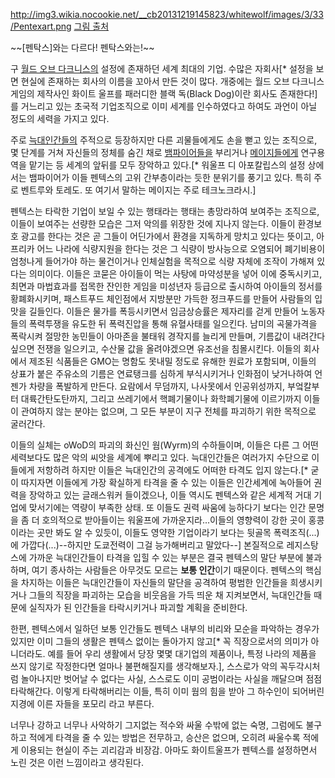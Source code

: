{{{+3 ''' '' 'Pentex' '' ''' }}}
http://img3.wikia.nocookie.net/__cb20131219145823/whitewolf/images/3/33/Pentexart.png
[http://whitewolf.wikia.com/wiki/File:Pentexart.png 그림 출처]

~~[펜탁스]와는 다르다! 펜탁스와는!~~

구 [[월드 오브 다크니스]]의 설정에 존재하던 세계 최대의 기업. 수많은 자회사[* 설정을 보면 현실에 존재하는 회사의 이름을 꼬아서 만든 것이 많다. 개중에는 월드 오브 다크니스 게임의 제작사인 화이트 울프를 패러디한 블랙 독(Black Dog)이란 회사도 존재한다!]를 거느리고 있는 초국적 기업조직으로 이미 세계를 인수하였다고 하여도 과언이 아닐 정도의 세력을 가지고 있다.

주로 [[늑대인간]]들의 주적으로 등장하지만 다른 괴물들에게도 손을 뻗고 있는 조직으로, 몇 단계를 거쳐 자신들의 정체를 숨긴 채로 [[뱀파이어]]들을 부리거나 [[메이지]]들에게 연구용역을 맡기는 등 세계의 앞뒤를 모두 장악하고 있다.[* 워울프 디 아포칼립스의 설정 상에서는 뱀파이어가 이들 펜텍스의 고위 간부층이라는 듯한 분위기를 풍기고 있다. 특히 주로 벤트루와 토레도. 또 여기서 말하는 메이지는 주로 테크노크라시.]

펜텍스는 타락한 기업이 보일 수 있는 행태라는 행태는 총망라하여 보여주는 조직으로, 이들이 보여주는 선량한 모습은 그저 악의를 위장한 것에 지나지 않는다. 
이들이 환경보호 광고를 한다는 것은 곧 그들이 어딘가에서 환경을 지독하게 망치고 있다는 뜻이고, 아프리카 어느 나라에 식량지원을 한다는 것은 그 식량이 방사능으로 오염되어 폐기비용이 엄청나게 들어가야 하는 물건이거나 인체실험을 목적으로 식량 자체에 조작이 가해져 있다는 의미이다. 이들은 코묻은 아이들이 먹는 사탕에 마약성분을 넣어 이에 중독시키고, 최면과 마법효과를 접목한 잔인한 게임을 미성년자 등급으로 출시하여 아이들의 정서를 황폐화시키며, 패스트푸드 체인점에서 지방분만 가득한 정크푸드를 만들어 사람들의 입맛을 길들인다. 이들은 물가를 폭등시키면서 임금상승률은 제자리를 걷게 만들어 노동자들의 폭력투쟁을 유도한 뒤 폭력진압을 통해 유혈사태를 일으킨다. 남미의 곡물가격을 폭락시켜 절망한 농민들이 아마존을 불태워 경작지를 늘리게 만들며, 기름값이 내려간다 싶으면 전쟁을 일으키고, 수산물 값을 올려야겠으면 유조선을 침몰시킨다. 이들의 회사에서 제조된 식품들은 GMO는 명함도 못내밀 정도로 유해한 원료가 포함되며, 이들의 상표가 붙은 주유소의 기름은 연료탱크를 심하게 부식시키거나 인화점이 낮거나하여 언젠가 차량을 폭발하게 만든다. 요람에서 무덤까지, 나사못에서 인공위성까지, 부엌칼부터 대륙간탄도탄까지, 그리고 쓰레기에서 핵폐기물이나 화학폐기물에 이르기까지 이들이 관여하지 않는 분야는 없으며, 그 모든 부분이 지구 전체를 파괴하기 위한 목적으로 굴러간다.

이들의 실체는 oWoD의 파괴의 화신인 웜(Wyrm)의 수하들이며, 이들은 다른 그 어떤 세력보다도 많은 악의 씨앗을 세계에 뿌리고 있다. 
늑대인간들은 여러가지 수단으로 이들에게 저항하려 하지만 이들은 늑대인간의 공격에도 어떠한 타격도 입지 않는다.[* 굳이 따지자면 이들에게 가장 확실하게 타격을 줄 수 있는 이들은 인간세계에 녹아들어 권력을 장악하고 있는 글래스워커 들이겠으나, 이들 역시도 펜텍스와 같은 세계적 거대 기업에 맞서기에는 역량이 부족한 상태. 또 이들도 권력 싸움에 능하다기 보다는 인간 문명을 좀 더 호의적으로 받아들이는 워울프에 가까운지라...이들의 영향력이 강한 곳이 홍콩이라는 곳만 봐도 알 수 있듯이, 이들도 영약한 기업이라기 보다는 뒷골목 폭력조직(...)에 가깝다(...)--하지만 도쿄전력이 그걸 능가해버리고 말았다--] 본질적으로 레지스탕스에 가까운 늑대인간들이 타격을 입힐 수 있는 부분은 결국 펜텍스의 말단 부분에 불과하며, 여기 종사하는 사람들은 아무것도 모르는 '''보통 인간'''이기 때문이다. 펜텍스의 핵심을 차지하는 이들은 늑대인간들이 자신들의 말단을 공격하여 평범한 인간들을 희생시키거나 그들의 직장을 파괴하는 모습을 비웃음을 가득 띄운 채 지켜보면서, 늑대인간들 때문에 실직자가 된 인간들을 타락시키거나 파괴할 계획을 준비한다.

한편, 펜텍스에서 일하던 보통 인간들도 펜텍스 내부의 비리와 모순을 파악하는 경우가 있지만 이미 그들의 생활은 펜텍스 없이는 돌아가지 않고[* 꼭 직장으로서의 의미가 아니더라도. 예를 들어 우리 생활에서 당장 몇몇 대기업의 제품이나, 특정 나라의 제품을 쓰지 않기로 작정한다면 얼마나 불편해질지를 생각해보자.], 스스로가 악의 꼭두각시처럼 놀아나지만 벗어날 수 없다는 사실, 스스로도 이미 공범이라는 사실을 깨달으며 점점 타락해간다. 이렇게 타락해버리는 이들, 특히 이미 웜의 힘을 받아 그 하수인이 되어버린 지경에 이른 자들을 포모리 라고 부른다.

너무나 강하고 너무나 사악하기 그지없는 적수와 싸울 수밖에 없는 숙명, 그럼에도 불구하고 적에게 타격을 줄 수 있는 방법은 전무하고, 승산은 없으며, 오히려 싸울수록 적에게 이용되는 현실이 주는 괴리감과 비장감. 아마도 화이트울프가 펜텍스를 설정하면서 노린 것은 이런 느낌이라고 생각된다.

